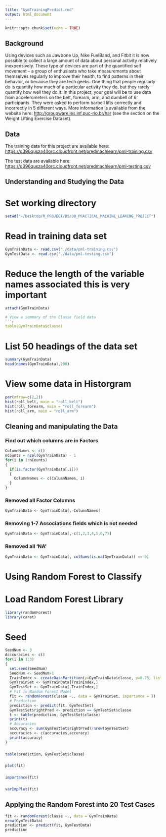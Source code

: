 ```yaml
---
title: "GymTrainingPredict.rmd"
output: html_document
---
```


```r
knitr::opts_chunk$set(echo = TRUE)
```

## Background 
Using devices such as Jawbone Up, Nike FuelBand, and Fitbit it is now possible to collect a large amount of data about personal activity relatively inexpensively. These type of devices are part of the quantified self movement – a group of enthusiasts who take measurements about themselves regularly to improve their health, to find patterns in their behavior, or because they are tech geeks. One thing that people regularly do is quantify how much of a particular activity they do, but they rarely quantify how well they do it. In this project, your goal will be to use data from accelerometers on the belt, forearm, arm, and dumbell of 6 participants. They were asked to perform barbell lifts correctly and incorrectly in 5 different ways. More information is available from the website here: <http://groupware.les.inf.puc-rio.br/har> (see the section on the Weight Lifting Exercise Dataset).

## Data
The training data for this project are available here:
<https://d396qusza40orc.cloudfront.net/predmachlearn/pml-training.csv>

The test data are available here:
<https://d396qusza40orc.cloudfront.net/predmachlearn/pml-testing.csv>


## Understanding and Studying the Data
# Set working directory
```r
setwd("~/Desktop/R_PROJECT/DS/08_PRACTICAL_MACHINE_LEARING_PROJECT")
```

# Read in training data set
```r
GymTrainData <- read.csv("./data/pml-training.csv")
GymTestData <- read.csv("./data/pml-testing.csv")
```

# Reduce the length of the variable names associated this is very important
```r
attach(GymTrainData)

# View a summary of the Classe field data
```r
table(GymTrainData$classe)
```

# List 50 headings of the data set
```r
summary(GymTrainData)
head(names(GymTrainData),200)
```

# View some data in Historgram
```r
par(mfrow=c(2,2))
hist(roll_belt, main = "roll_belt")
hist(roll_forearm, main = "roll_forearm")
hist(roll_arm, main = "roll_arm")
```

## Cleaning and manipulating the Data
### Find out which columns are in Factors
```r
ColumnNames <- c()
nCounts = ncol(GymTrainData) - 1
for(i in 1:nCounts) 
{
  if(is.factor(GymTrainData[,i]))
  {
    ColumnNames <- c(ColumnNames, i)
  }
}
```

### Removed all Factor Columns
```r
GymTrainData <- GymTrainData[,-ColumnNames]
```

### Removing 1-7 Associations fields which is not needed
```r
GymTrainData <- GymTrainData[,-c(1,2,3,4,5,6,7)]
```

### Removed all 'NA'
```r
GymTrainData <- GymTrainData[, colSums(is.na(GymTrainData)) == 0]
```

# Using Random Forest to Classify
# Load Random Forest Library
```r
library(randomForest)
library(caret)
```

# Seed
```r
SeedNum <- 3
Acccuracies <- c()
for(i in 1:3)
{
  set.seed(SeedNum)
  SeedNum <- SeedNum+1
  TrainIndex <- createDataPartition(y=GymTrainData$classe, p=0.75, list=FALSE)
  GymTrainSet <- GymTrainData[TrainIndex,]
  GymTestSet <- GymTrainData[-TrainIndex,]
  # Fit in Random Forest Model
  fit <- randomForest(classe ~., data = GymTrainSet, importance = T)
  # Prediction
  prediction <- predict(fit, GymTestSet)
  GymTestSet$rightPred <- prediction == GymTestSet$classe
  t <- table(prediction, GymTestSet$classe)
  print(t)
  # Accuracies
  accuracy <- sum(GymTestSet$rightPred)/nrow(GymTestSet)
  accuracies <- c(accuracies,accuracy)
  print(accuracy)
}
```

### 
```r
table(prediction, GymTestSet$classe)
```

### 
```r
plot(fit)
```

###
```r
importance(fit)
```

###
```r
varImpPlot(fit)
```

## Applying the Random Forest into 20 Test Cases
```r
fit <- randomForest(classe ~., data = GymTrainData)
nrow(GymTestData)
prediction <- predict(fit, GymTestData)
prediction
```


